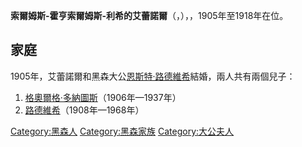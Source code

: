 {{Multiple issues|
{{Expand language|1=en|time=2020-12-26T13:32:08+00:00}}
{{Unreferenced|time=2020-12-26T13:32:08+00:00}}
}}
{{Infobox noble
| name        = 索爾姆斯-霍亨索爾姆斯-利希的艾蕾諾爾
| image       = Eleonore zu Solms-Hohensolms-Lich 1871.jpg
| succession  = 黑森大公夫人
| reign       = 1905年 — 1918年
| birth_date  = {{Birth date|1871|9|17|df=y}}
| birth_place = [[利希|利希]]
| death_date  = {{Death date and age|1937|11|16|1871|9|17|df=y}}
| death_place = [[奥斯坦德|奧斯滕德]]附近
| noble family= {{le|索爾姆斯-霍亨索爾姆斯-利希|Solms-Hohensolms-Lich}}
| father      = [[索爾姆斯-霍亨索爾姆斯-利希親王赫爾曼|索爾姆斯-霍亨索爾姆斯-利希親王赫爾曼]]
| mother      = 斯托貝格-維尼格羅德的阿格尼絲女伯爵
}}
'''索爾姆斯-霍亨索爾姆斯-利希的艾蕾諾爾'''（{{lang-de|Eleonore zu Solms-Hohensolms-Lich}}，{{bd|1871年|9月17日|1937年|11月16日}}），{{le|黑森大公夫人|List of Hessian consorts}}，1905年至1918年在位。

== 家庭 ==
1905年，艾蕾諾爾和黑森大公[[恩斯特·路德维希_(黑森大公)|恩斯特·路德維希]]結婚，兩人共有兩個兒子：
# [[格奥尔格·多纳图斯_(黑森-达姆施塔特)|格奧爾格·多納圖斯]]（1906年—1937年）
# [[路德维希_(黑森-达姆施塔特)|路德維希]]（1908年—1968年）

[[Category:黑森人|Category:黑森人]]
[[Category:黑森家族|Category:黑森家族]]
[[Category:大公夫人|Category:大公夫人]]
